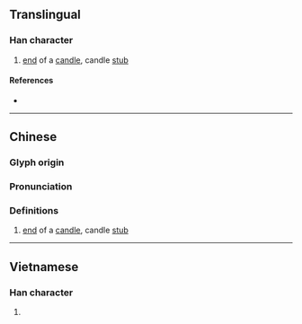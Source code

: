 {{character info/new}}
==Translingual==

===Han character===
{{Han char|rn=86|rad=火|as=03|sn=7|four=95817|canj=FPD|ids=⿰火也}}

# [[end]] of a [[candle]], candle [[stub]]

====References====
* {{Han ref|kx=0666.140|dkj=18875|dj=1075.190|hdz=32190.040|uh=707A|ud=28794|bh=CB5F|bd=52063}}

----

==Chinese==
{{zh-forms}}

===Glyph origin===
{{Han etym}}

===Pronunciation===
{{zh-pron
|m=xiè
|c=ce6,se3
|mn=tō
|mc=y
|oc=y
|cat=n
}}

===Definitions===
{{zh-hanzi}}

# [[end]] of a [[candle]], candle [[stub]]

----

==Vietnamese==

===Han character===
{{vi-readings|rs=火03| hanviet = đả}}

# {{rfdef|vi|sort=火03}}